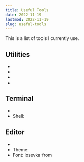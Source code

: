 ```yaml
---
title: Useful Tools
date: 2022-11-19
lastmod: 2022-11-19
slug: useful-tools
---
```


This is a list of tools I currently use.

## Utilities

- <GithubRepo repo="topgrade-rs/topgrade" showDescription />
- <GithubRepo repo="sharkdp/fd" showDescription />
- <GithubRepo repo="BurntSushi/ripgrep" showDescription />
- <GithubRepo repo="ajeetdsouza/zoxide" showDescription />

## Terminal

- <GithubRepo repo="wez/wezterm" showDescription />
- Shell: <GithubRepo repo="fish-shell/fish-shell" showDescription />

## Editor

- <GithubRepo repo="neovim/neovim" showDescription />
- Theme: <GithubRepo repo="ellisonleao/gruvbox.nvim" />
- Font: Iosevka from <GithubRepo repo="ryanoasis/nerd-fonts" />
